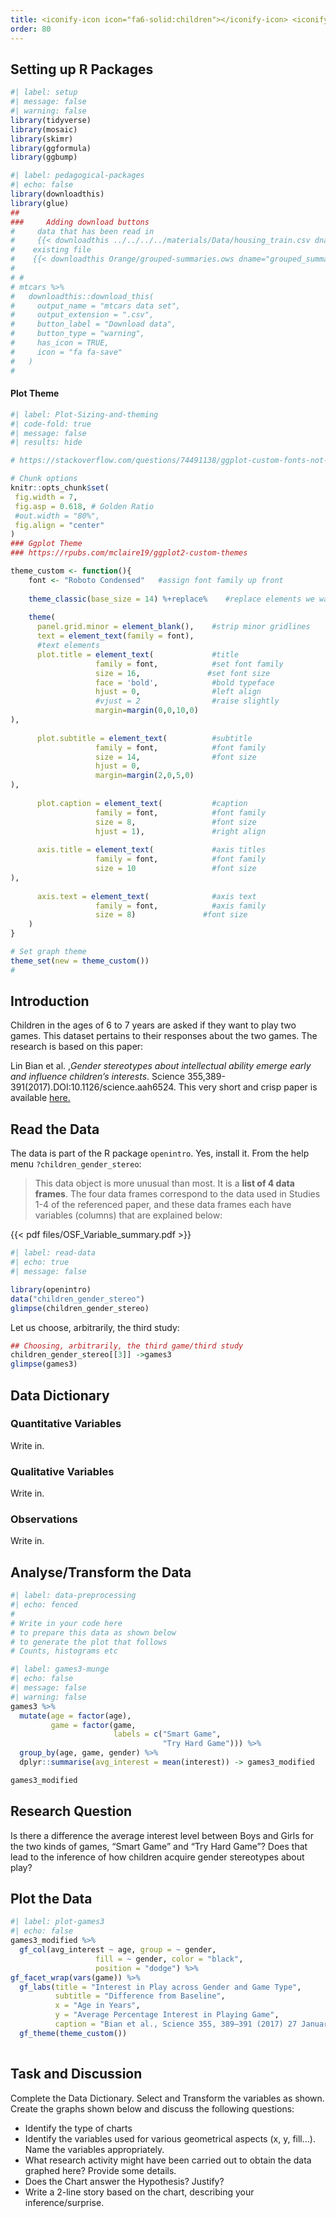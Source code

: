 ```yaml
---
title: <iconify-icon icon="fa6-solid:children"></iconify-icon> <iconify-icon icon="icon-park-solid:play-basketball"></iconify-icon> Children's Games
order: 80
---
```


## Setting up R Packages

```r
#| label: setup
#| message: false
#| warning: false
library(tidyverse)
library(mosaic)
library(skimr)
library(ggformula)
library(ggbump)
```


```r
#| label: pedagogical-packages
#| echo: false
library(downloadthis)
library(glue)
##
###     Adding download buttons
#     data that has been read in
#     {{< downloadthis ../../../../materials/Data/housing_train.csv dname="house_prices" label="Download the House Prices Dataset" icon="database-fill-down" type="info" >}}
#    existing file
#    {{< downloadthis Orange/grouped-summaries.ows dname="grouped_summaries" label="Download the Orange Workflow" icon="database-fill-down" type="info" >}} 
#    
# # 
# mtcars %>%
#   downloadthis::download_this(
#     output_name = "mtcars data set",
#     output_extension = ".csv",
#     button_label = "Download data",
#     button_type = "warning",
#     has_icon = TRUE,
#     icon = "fa fa-save"
#   )
#   
```


#### Plot Theme
```r
#| label: Plot-Sizing-and-theming
#| code-fold: true
#| message: false
#| results: hide

# https://stackoverflow.com/questions/74491138/ggplot-custom-fonts-not-working-in-quarto

# Chunk options
knitr::opts_chunk$set(
 fig.width = 7,
 fig.asp = 0.618, # Golden Ratio
 #out.width = "80%",
 fig.align = "center"
)
### Ggplot Theme
### https://rpubs.com/mclaire19/ggplot2-custom-themes

theme_custom <- function(){ 
    font <- "Roboto Condensed"   #assign font family up front
    
    theme_classic(base_size = 14) %+replace%    #replace elements we want to change
    
    theme(
      panel.grid.minor = element_blank(),    #strip minor gridlines
      text = element_text(family = font),
      #text elements
      plot.title = element_text(             #title
                   family = font,            #set font family
                   size = 16,               #set font size
                   face = 'bold',            #bold typeface
                   hjust = 0,                #left align
                   #vjust = 2                #raise slightly
                   margin=margin(0,0,10,0)
),               
      
      plot.subtitle = element_text(          #subtitle
                   family = font,            #font family
                   size = 14,                #font size
                   hjust = 0,
                   margin=margin(2,0,5,0)
),               
      
      plot.caption = element_text(           #caption
                   family = font,            #font family
                   size = 8,                 #font size
                   hjust = 1),               #right align
      
      axis.title = element_text(             #axis titles
                   family = font,            #font family
                   size = 10                 #font size
),
      
      axis.text = element_text(              #axis text
                   family = font,            #axis family
                   size = 8)               #font size
    )
}

# Set graph theme
theme_set(new = theme_custom())
#
```

## Introduction

Children in the ages of 6 to 7 years are asked if they want to play two games. This dataset pertains to their responses about the two games. The research is based on this paper:

Lin Bian et al. ,*Gender stereotypes about intellectual ability emerge early and influence children’s interests*. Science 355,389-391(2017).DOI:10.1126/science.aah6524. This very short and crisp paper is available [here.](https://www.science.org/doi/epdf/10.1126/science.aah6524)

## Read the Data
The data is part of the R package `openintro`. Yes, install it. 
From the help menu `?children_gender_stereo`:
 
>This data object is more unusual than most. It is a **list of 4 data frames**. The four data frames correspond to the data used in Studies 1-4 of the referenced paper, and these data frames each have variables (columns) that are explained below:

{{< pdf   files/OSF_Variable_summary.pdf >}}

```r
#| label: read-data
#| echo: true
#| message: false

library(openintro)
data("children_gender_stereo")
glimpse(children_gender_stereo)

```

Let us choose, arbitrarily, the third study:

```r
## Choosing, arbitrarily, the third game/third study
children_gender_stereo[[3]] ->games3
glimpse(games3)

```

## Data Dictionary
::: callout-note
### Quantitative Variables
Write in.

:::

::: callout-note
### Qualitative Variables
Write in.

:::

::: callout-note
### Observations
Write in.

:::



## Analyse/Transform the Data

```r
#| label: data-preprocessing
#| echo: fenced
#
# Write in your code here 
# to prepare this data as shown below  
# to generate the plot that follows
# Counts, histograms etc

```

```r
#| label: games3-munge
#| echo: false
#| message: false
#| warning: false
games3 %>%
  mutate(age = factor(age), 
         game = factor(game, 
                       labels = c("Smart Game", 
                                  "Try Hard Game"))) %>%
  group_by(age, game, gender) %>%
  dplyr::summarise(avg_interest = mean(interest)) -> games3_modified

games3_modified
```
## Research Question

::: callout-note
Is there a difference the average interest level between Boys and Girls for the two kinds of games, "Smart Game" and "Try Hard Game"? Does that lead to the inference of how children acquire gender stereotypes about play?
:::



## Plot the Data

```r
#| label: plot-games3
#| echo: false
games3_modified %>% 
  gf_col(avg_interest ~ age, group = ~ gender, 
                   fill = ~ gender, color = "black", 
                   position = "dodge") %>% 
gf_facet_wrap(vars(game)) %>% 
  gf_labs(title = "Interest in Play across Gender and Game Type",
          subtitle = "Difference from Baseline",
          x = "Age in Years", 
          y = "Average Percentage Interest in Playing Game",
          caption = "Bian et al., Science 355, 389–391 (2017) 27 January 2017") %>% 
  gf_theme(theme_custom())
  
```

## Task and Discussion

Complete the Data Dictionary.
Select and Transform the variables as shown.
Create the graphs shown below and discuss the following questions:


-   Identify the type of charts
-   Identify the variables used for various geometrical aspects (x, y,
    fill...). Name the variables appropriately.
-   What research activity might have been carried out to obtain the data graphed here? Provide some details.
-   Does the Chart answer the Hypothesis? Justify?
- Write a 2-line story based on the chart, describing your inference/surprise.


    

